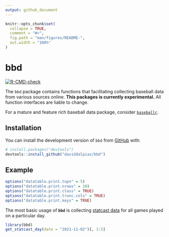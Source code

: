 ```yaml
---
output: github_document
---
```


<!-- README.md is generated from README.Rmd. Please edit that file -->

```r
knitr::opts_chunk$set(
  collapse = TRUE,
  comment = "#>",
  fig.path = "man/figures/README-",
  out.width = "100%"
)
```

# bbd

<!-- badges: start -->
[![R-CMD-check](https://github.com/daviddalpiaz/bbd/actions/workflows/R-CMD-check.yaml/badge.svg)](https://github.com/daviddalpiaz/bbd/actions)
<!-- badges: end -->

The `bbd` package contains functions that facilitating collecting baseball data from various sources online. **This packages is currently experimental.** All function interfaces are liable to change.

For a mature and feature rich baseball data package, consider [`baseballr`](https://github.com/BillPetti/baseballr).

## Installation

You can install the development version of `bbd` from [GitHub](https://github.com/) with:

``` r
# install.packages("devtools")
devtools::install_github("daviddalpiaz/bbd")
```

## Example

```r
options("datatable.print.topn" = 5)
options("datatable.print.nrows" = 10)
options("datatable.print.class" = TRUE)
options("datatable.print.trunc.cols" = TRUE)
options("datatable.print.keys" = TRUE)
```

The most basic usage of **`bbd`** is collecting [statcast data](https://baseballsavant.mlb.com/statcast_search) for all games played on a particular day.

```r
library(bbd)
get_statcast_day(date = "2021-11-02")[, 1:5]
```
